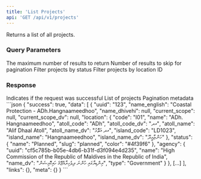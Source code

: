```yaml
---
title: 'List Projects'
api: 'GET /api/v1/projects'
---
```


Returns a list of all projects.

### Query Parameters

<ParamField query="limit" type="integer">
  The maximum number of results to return
</ParamField>

<ParamField query="offset" type="integer">
  Number of results to skip for pagination
</ParamField>

<ParamField query="status" type="string">
  Filter projects by status
</ParamField>

<ParamField query="location_id" type="string">
  Filter projects by location ID
</ParamField>

### Response

<ResponseField name="success" type="boolean" required>
  Indicates if the request was successful
</ResponseField>

<ResponseField name="data" type="array" required>
  List of projects
</ResponseField>

<ResponseField name="meta" type="object" required>
  Pagination metadata
</ResponseField>

<ResponseExample>
```json
{
    "success": true,
    "data": [
        {
            "uuid": "123",
            "name_english": "Coastal Protection - ADh.Hangnaameedhoo",
            "name_dhivehi": null,
            "current_scope": null,
            "current_scope_dv": null,
            "location": {
                "code": "I01",
                "name": "ADh. Hangnaameedhoo",
                "atoll_code": "ADh",
                "atoll_code_dv": "އދ",
                "atoll_name": "Alif Dhaal Atoll",
                "atoll_name_dv": "އދ އަތޮޅު",
                "island_code": "LD1023",
                "island_name": "Hangnaameedhoo",
                "island_name_dv": "ހަންޏާމީދޫ"
            },
            "status": {
                "name": "Planned",
                "slug": "planned",
                "color": "#4f39f6"
            },
            "agency": {
                "uuid": "cf5c785b-b05e-4db6-b31f-d3f094e4d235",
                "name": "High Commission of the Republic of Maldives in the Republic of India",
                "name_dv": "އިންޑިޔާގައި ހުންނަ ދިވެހިރާއްޖޭގެ ހައިކޮމިޝަން",
                "type": "Government"
            }
        },
        [...]
    ],
    "links": {},
    "meta": {}
}
```
</ResponseExample> 